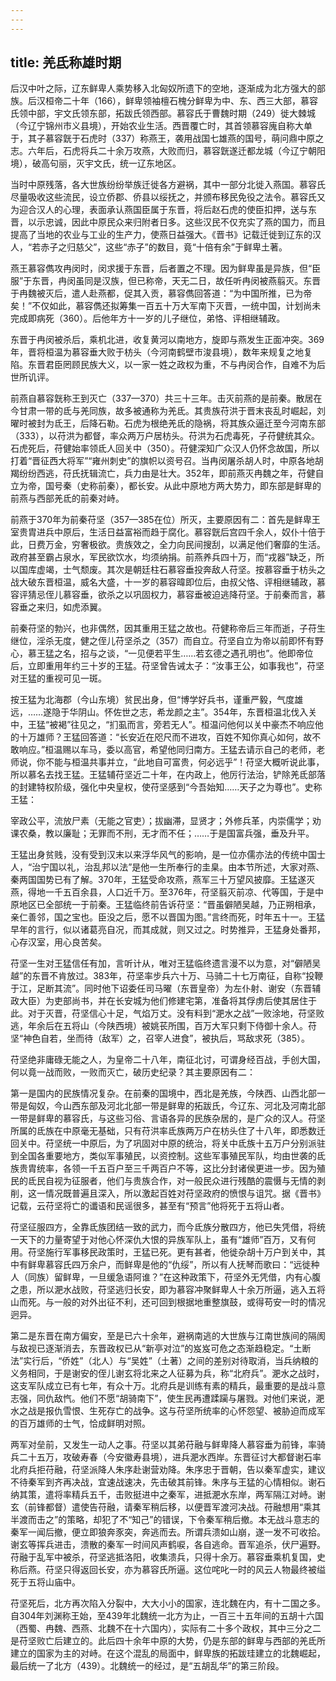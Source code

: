```yaml
---
---
---
```

title: 羌氐称雄时期
---




后汉中叶之际，辽东鲜卑人乘势移入北匈奴所遗下的空地，逐渐成为北方强大的部族。后汉桓帝二十年（166），鲜卑领袖檀石槐分鲜卑为中、东、西三大部，慕容氏领中部，宇文氏领东部，拓跋氏领西部。慕容氏于曹魏时期（249）徙大棘城（今辽宁锦州市义县境），开始农业生活。西晋覆亡时，其首领慕容廆自称大单于，其子慕容皝于石虎时（337）称燕王，袭用战国七雄燕的国号，萌问鼎中原之志。六年后，石虎将兵二十余万攻燕，大败而归，慕容皝遂迁都龙城（今辽宁朝阳境），破高句丽，灭宇文氏，统一辽东地区。

当时中原残落，各大世族纷纷举族迁徙各方避祸，其中一部分北徙入燕国。慕容氏尽量吸收这些流民，设立侨郡、侨县以绥抚之，并颁布移民免役之法令。慕容氏又为迎合汉人的心理，表面承认燕国臣属于东晋，将后赵石虎的使臣扣押，送与东晋，以示忠诚，因此中原民众来归附者日多。这些汉民不仅充实了燕的国力，而且提高了当地的农业与工业的生产力，使燕日益强大。《晋书》记载迁徙到辽东的汉人，“若赤子之归慈父”，这些“赤子”的数目，竟“十倍有余”于鲜卑土著。

燕王慕容儁攻冉闵时，闵求援于东晋，后者置之不理。因为鲜卑虽是异族，但“臣服”于东晋，冉闵虽同是汉族，但已称帝，天无二日，故任听冉闵被燕翦灭。东晋于冉魏被灭后，遣人赴燕都，促其入贡，慕容儁回答道：“为中国所推，已为帝矣！”不仅如此，慕容儁还拟筹集一百五十万大军南下灭晋，一统中国，计划尚未完成即病死（360）。后他年方十一岁的儿子继位，弟恪、评相继辅政。

东晋于冉闵被杀后，乘机北进，收复黄河以南地方，旋即与燕发生正面冲突。369年，晋将桓温为慕容垂大败于枋头（今河南鹤壁市浚县境），数年来规复之地复陷。东晋君臣罔顾民族大义，以一家一姓之政权为重，不与冉闵合作，自难不为后世所讥评。

前燕自慕容皝称王到灭亡（337—370）共三十三年。击灭前燕的是前秦。散居在今甘肃一带的氐与羌同族，故多被通称为羌氐。其贵族苻洪于晋末丧乱时崛起，刘曜时被封为氐王，后降石勒。石虎为根绝羌氐的隐祸，将其族众逼迁至今河南东部（333），以苻洪为都督，率众两万户居枋头。苻洪为石虎毒死，子苻健统其众。石虎死后，苻健始率领氐人回关中（350）。苻健深知广众汉人仍怀念故国，所以打着“晋征西大将军”“雍州刺史”的旗帜以资号召。当冉闵屠杀胡人时，中原各地胡羯纷纷西逃，苻氏抚辑流亡，兵力由是壮大。352年，即前燕灭冉魏之年，苻健自立为帝，国号秦（史称前秦），都长安。从此中原地方两大势力，即东部是鲜卑的前燕与西部羌氐的前秦对峙。

前燕于370年为前秦苻坚（357—385在位）所灭，主要原因有二：首先是鲜卑王室贵胄进兵中原后，生活日益富裕而趋于腐化。慕容皝后宫四千余人，奴仆十倍于此，日费万金，穷奢极欲。贵族效之，全力向民间搜刮，以满足他们奢靡的生活。政府甚至霸占泉水，军民欲饮水，均须纳捐。前燕养兵四十万，而“戎器”缺乏，所以国库虚竭，士气颓废。其次是朝廷柱石慕容垂投奔敌人苻坚。按慕容垂于枋头之战大破东晋桓温，威名大盛，十一岁的慕容暐即位后，由叔父恪、评相继辅政，慕容评猜忌侄儿慕容垂，欲杀之以巩固权力，慕容垂被迫逃降苻坚。于前秦而言，慕容垂之来归，如虎添翼。

前秦苻坚的勃兴，也非偶然，因其重用王猛之故也。苻健称帝后三年而逝，子苻生继位，淫杀无度，健之侄儿苻坚杀之（357）而自立。苻坚自立为帝以前即怀有野心，慕王猛之名，招与之谈，“一见便若平生……若玄德之遇孔明也”。他即帝位后，立即重用年约三十岁的王猛。苻坚曾告诫太子：“汝事王公，如事我也”，苻坚对王猛的重视可见一斑。

按王猛为北海郡（今山东境）贫民出身，但“博学好兵书，谨重严毅，气度雄远，……遂隐于华阴山。怀佐世之志，希龙颜之主”。354年，东晋桓温北伐入关中，王猛“被褐”往见之，“扪虱而言，旁若无人”。桓温问他何以关中豪杰不响应他的十万雄师？王猛回答道：“长安近在咫尺而不进攻，百姓不知你真心如何，故不敢响应。”桓温赐以车马，委以高官，希望他同归南方。王猛去请示自己的老师，老师说，你不能与桓温共事并立，“此地自可富贵，何必远乎”！苻坚大概听说此事，所以慕名去找王猛。王猛辅苻坚近二十年，在内政上，他厉行法治，铲除羌氐部落的封建特权阶级，强化中央皇权，使苻坚感到“今吾始知……天子之为尊也”。史称王猛：

宰政公平，流放尸素（无能之官吏）；拔幽滞，显贤才；外修兵革，内崇儒学；劝课农桑，教以廉耻；无罪而不刑，无才而不任；……于是国富兵强，垂及升平。

王猛出身贫贱，没有受到汉末以来浮华风气的影响，是一位亦儒亦法的传统中国士人，“治宁国以礼，治乱邦以法”是他一生所奉行的圭臬。由本节所述，大家对燕、秦两国国势已有了解。370年，王猛受命攻燕，燕军三十万望风披靡。王猛遂灭燕，得地一千五百余县，人口近千万。至376年，苻坚翦灭前凉、代等国，于是中原地区已全部统一于前秦。王猛临终前告诉苻坚：“晋虽僻陋吴越，乃正朔相承，亲仁善邻，国之宝也。臣没之后，愿不以晋国为图。”言终而死，时年五十一。王猛早年的言行，似以诸葛亮自况，而其成就，则又过之。时势推异，王猛身处番邦，心存汉室，用心良苦矣。

苻坚一生对王猛信任有加，言听计从，唯对王猛临终遗言漫不以为意，对“僻陋吴越”的东晋不肯放过。383年，苻坚率步兵六十万、马骑二十七万南征，自称“投鞭于江，足断其流”。同时他下诏委任司马曜（东晋皇帝）为左仆射、谢安（东晋辅政大臣）为吏部尚书，并在长安城为他们修建宅第，准备将其俘虏后使其居住于此。对于灭晋，苻坚信心十足，气焰万丈。没有料到“淝水之战”一败涂地，苻坚败逃，年余后在五将山（今陕西境）被姚苌所围，百万大军只剩下侍御十余人。苻坚“神色自若，坐而待（敌军）之，召宰人进食”，被执后，骂敌求死（385）。

苻坚绝非庸碌无能之人，为皇帝二十八年，南征北讨，可谓身经百战，手创大国，何以竟一战而败，一败而灭亡，破历史纪录？其主要原因有二：

第一是国内的民族情况复杂。在前秦的国境中，西北是羌族，今陕西、山西北部一带是匈奴，今山西东部及河北北部一带是鲜卑的拓跋氏，今辽东、河北及河南北部一带是鲜卑的慕容氏，与这些习俗、言语各异的民族杂居的，是广众的汉人。苻坚所属的氐族在中原毫无基础，只有苻洪率氐族两万户在枋头住了十八年，即悉数迁回关中。苻坚统一中原后，为了巩固对中原的统治，将关中氐族十五万户分别派驻到全国各重要地方，类似军事殖民，以资控制。这些军事殖民军队，均由世袭的氐族贵胄统率，各领一千五百户至三千两百户不等，这比分封诸侯更进一步。因为殖民的氐民自视为征服者，他们与贵族合作，对一般民众进行残酷的震慑与无情的剥削，这一情况既普遍且深入，所以激起百姓对苻坚政府的愤恨与诅咒。据《晋书》记载，云苻坚将亡的谶语和民谣很多，甚至有“预言”他将死于五将山者。

苻坚征服四方，全靠氐族团结一致的武力，而今氐族分散四方，他已失凭借，将统一天下的力量寄望于对他心怀深仇大恨的异族军队上，虽有“雄师”百万，又有何用。苻坚施行军事移民政策时，王猛已死。更有甚者，他徙杂胡十万户到关中，其中有鲜卑慕容氏四万余户，而鲜卑是他的“仇绥”，所以有人抚琴而歌曰：“远徙种人（同族）留鲜卑，一旦缓急语阿谁？”在这种政策下，苻坚外无凭借，内有心腹之患，所以淝水战败，苻坚逃归长安，即为慕容冲聚鲜卑人十余万所逼，逃入五将山而死。与一般的对外出征不利，还可回到根据地重整旗鼓，或得苟安一时的情况迥异。

第二是东晋在南方偏安，至是已六十余年，避祸南逃的大世族与江南世族间的隔阂与敌视已逐渐消去，东晋政权已从“新亭对泣”的岌岌可危之态渐趋稳定。“土断法”实行后，“侨姓”（北人）与“吴姓”（土著）之间的差别对待取消，当兵纳粮的义务相同，于是谢安的侄儿谢玄将北来之人征募为兵，称“北府兵”。淝水之战时，这支军队成立已有七年，有众十万。北府兵是训练有素的精兵，最重要的是战斗意志强，同仇敌忾。他们不愿“胡骑南下”，使生民再遭蹂躏与屠戮。对他们来说，淝水之战是报仇雪恨、生死存亡的战争。这与苻坚所统率的心怀怨望、被胁迫而成军的百万雄师的士气，恰成鲜明对照。

两军对垒前，又发生一动人之事。苻坚以其弟苻融与鲜卑降人慕容垂为前锋，率骑兵二十五万，攻破寿春（今安徽寿县境），进兵淝水西岸。东晋征讨大都督谢石率北府兵拒苻融，苻坚派降人朱序赴谢营劝降。朱序忠于晋朝，告以秦军虚实，建议不待秦军到齐再决战，宜速战速决，先击破其前锋。朱序与王猛的心情相似。谢石纳其策，遣将率精兵五千，击败挺进中之秦军，进抵淝水东岸，两军隔江对峙。谢玄（前锋都督）遣使告苻融，请秦军稍后移，以便晋军渡河决战。苻融想用“乘其半渡而击之”的策略，却犯了不“知己”的错误，下令秦军稍后撤。本无战斗意志的秦军一闻后撤，便立即狼奔豕突，奔逃而去。所谓兵溃如山崩，遂一发不可收拾。谢玄等挥兵进击，溃散的秦军一时间风声鹤唳，各自逃命。晋军追杀，伏尸遍野。苻融于乱军中被杀，苻坚逃抵洛阳，收集溃兵，只得十余万。慕容垂乘机复国，史称后燕。苻坚只得返回长安，亦为慕容氏所逼。这位咤叱一时的风云人物最终被缢死于五将山庙中。

苻坚死后，北方再次陷入分裂中，大大小小的国家，连北魏在内，有十二国之多。自304年刘渊称王始，至439年北魏统一北方为止，一百三十五年间的五胡十六国（西蜀、冉魏、西燕、北魏不在十六国内），实际有二十多个政权，其中三分之二是苻坚败亡后建立的。此后四十余年中原的大势，仍是东部的鲜卑与西部的羌氐所建立的国家为主的对峙。在这个混乱的局面中，鲜卑族的拓跋珪建立的北魏崛起，最后统一了北方（439）。北魏统一的经过，是“五胡乱华”的第三阶段。